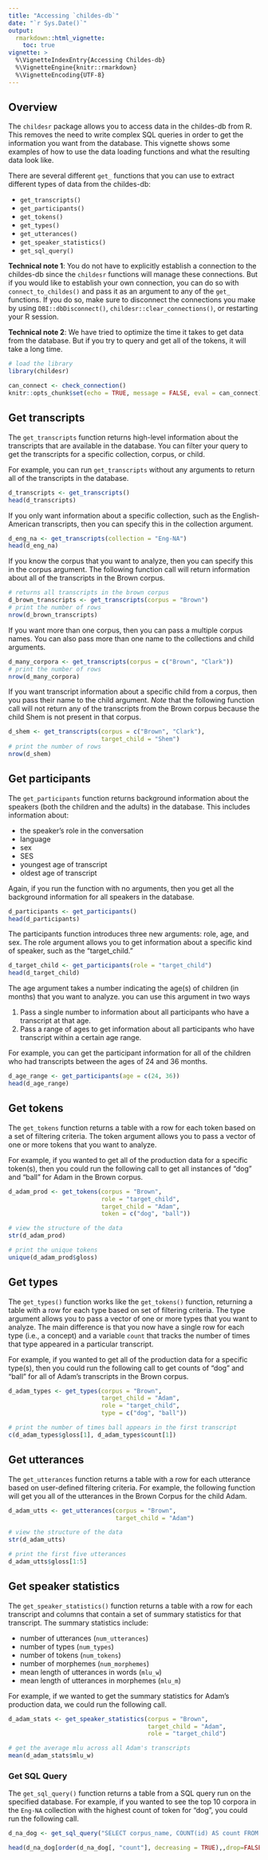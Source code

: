 ```yaml
---
title: "Accessing `childes-db`"
date: "`r Sys.Date()`"
output:
  rmarkdown::html_vignette:
    toc: true
vignette: >
  %\VignetteIndexEntry{Accessing Childes-db}
  %\VignetteEngine{knitr::rmarkdown}
  %\VignetteEncoding{UTF-8}
---
```


## Overview

The `childesr` package allows you to access data in the childes-db from R. This removes the need to write complex SQL queries in order to get the information you want from the database. This vignette shows some examples of how to use the data loading functions and what the resulting data look like.

There are several different `get_` functions that you can use to extract different types of data from the childes-db:

  * `get_transcripts()`
  * `get_participants()`
  * `get_tokens()`
  * `get_types()`
  * `get_utterances()`
  * `get_speaker_statistics()`
  * `get_sql_query()`

**Technical note 1**: You do not have to explicitly establish a connection to the childes-db since the `childesr` functions will manage these connections. But if you would like to establish your own connection, you can do so with `connect_to_childes()` and pass it as an argument to any of the `get_` functions. If you do so, make sure to disconnect the connections you make by using `DBI::dbDisconnect()`, `childesr::clear_connections()`, or restarting your R session.

**Technical note 2**: We have tried to optimize the time it takes to get data from the database. But if you try to query and get all of the tokens, it will take a long time.

```r
# load the library
library(childesr)
```

```r
can_connect <- check_connection()
knitr::opts_chunk$set(echo = TRUE, message = FALSE, eval = can_connect)
```

## Get transcripts

The `get_transcripts` function returns high-level information about the transcripts that are available in the database. You can filter your query to get the transcripts for a specific collection, corpus, or child.

For example, you can run `get_transcripts` without any arguments to return all of the transcripts in the database.

```r
d_transcripts <- get_transcripts()
head(d_transcripts)
```

If you only want information about a specific collection, such as the English-American transcripts, then you can specify this in the collection argument.

```r
d_eng_na <- get_transcripts(collection = "Eng-NA")
head(d_eng_na)
```

If you know the corpus that you want to analyze, then you can specify this in the corpus argument. The following function call will return information about all of the transcripts in the Brown corpus.

```r
# returns all transcripts in the brown corpus
d_brown_transcripts <- get_transcripts(corpus = "Brown")
# print the number of rows
nrow(d_brown_transcripts)
```

If you want more than one corpus, then you can pass a multiple corpus names. You can also pass more than one name to the collections and child arguments.

```r
d_many_corpora <- get_transcripts(corpus = c("Brown", "Clark"))
# print the number of rows
nrow(d_many_corpora)
```

If you want transcript information about a specific child from a corpus, then you pass their name to the child argument. *Note* that the following function call will not return any of the transcripts from the Brown corpus because the child Shem is not present in that corpus. 

```r
d_shem <- get_transcripts(corpus = c("Brown", "Clark"),
                          target_child = "Shem")
# print the number of rows
nrow(d_shem)
```

## Get participants

The `get_participants` function returns background information about the speakers (both the children and the adults) in the database. This includes information about:

  * the speaker's role in the conversation
  * language
  * sex
  * SES
  * youngest age of transcript
  * oldest age of transcript

Again, if you run the function with no arguments, then you get all the background information for all speakers in the database.

```r
d_participants <- get_participants()
head(d_participants)
```

The participants function introduces three new arguments: role, age, and sex. The role argument allows you to get information about a specific kind of speaker, such as the "target_child." 

```r
d_target_child <- get_participants(role = "target_child")
head(d_target_child)
```

The age argument takes a number indicating the age(s) of children (in months) that you want to analyze. you can use this argument in two ways 

  1. Pass a single number to information about all participants who have a transcript at that age. 
  2. Pass a range of ages to get information about all participants who have transcript within a
  certain age range. 

For example, you can get the participant information for all of the children who had transcripts between the ages of 24 and 36 months. 

```r
d_age_range <- get_participants(age = c(24, 36))
head(d_age_range)
```

## Get tokens

The `get_tokens` function returns a table with a row for each token based on a set of filtering criteria. The token argument allows you to pass a vector of one or more tokens that you want to analyze.

For example, if you wanted to get all of the production data for a specific token(s), then you could run the following call to get all instances of "dog" and "ball" for Adam in the Brown corpus. 

```r
d_adam_prod <- get_tokens(corpus = "Brown",
                          role = "target_child",
                          target_child = "Adam",
                          token = c("dog", "ball"))

# view the structure of the data
str(d_adam_prod)

# print the unique tokens
unique(d_adam_prod$gloss)
```  

## Get types

The `get_types()` function works like the `get_tokens()` function, returning a table with a row for each type based on set of filtering criteria. The type argument allows you to pass a vector of one or more types that you want to analyze. The main difference is that you now have a single row for each type (i.e., a concept) and a variable `count` that tracks the number of times that type appeared in a particular transcript. 

For example, if you wanted to get all of the production data for a specific type(s), then you could run the following call to get counts of "dog" and "ball" for all of Adam's transcripts in the Brown corpus. 

```r
d_adam_types <- get_types(corpus = "Brown",
                          target_child = "Adam",
                          role = "target_child",
                          type = c("dog", "ball"))

# print the number of times ball appears in the first transcript
c(d_adam_types$gloss[1], d_adam_types$count[1])
```

## Get utterances

The `get_utterances` function returns a table with a row for each utterance based on user-defined filtering criteria. For example, the following function will get you all of the utterances in the Brown Corpus for the child Adam. 

```r
d_adam_utts <- get_utterances(corpus = "Brown",
                              target_child = "Adam")

# view the structure of the data
str(d_adam_utts)

# print the first five utterances
d_adam_utts$gloss[1:5]
```

## Get speaker statistics

The `get_speaker_statistics()` function returns a table with a row for each transcript and columns that contain a set of summary statistics for that transcript. The summary statistics include: 

  * number of utterances (`num_utterances`) 
  * number of types (`num_types`)
  * number of tokens (`num_tokens`)
  * number of morphemes (`num_morphemes`)
  * mean length of utterances in words (`mlu_w`)
  * mean length of utterances in morphemes (`mlu_m`)

For example, if we wanted to get the summary statistics for Adam's production data, we could run the following call.

```r
d_adam_stats <- get_speaker_statistics(corpus = "Brown",
                                       target_child = "Adam",
                                       role = "target_child")

# get the average mlu across all Adam's transcripts
mean(d_adam_stats$mlu_w)
```

### Get SQL Query

The `get_sql_query()` function returns a table from a SQL query run on the specified database. For example, if you wanted to see the top 10 corpora in the `Eng-NA` collection with the highest count of token for "dog", you could run the following call.

```r
d_na_dog <- get_sql_query("SELECT corpus_name, COUNT(id) AS count FROM token WHERE collection_name = 'Eng-NA' AND gloss = 'dog' GROUP BY corpus_name")

head(d_na_dog[order(d_na_dog[, "count"], decreasing = TRUE),,drop=FALSE],10)

```

